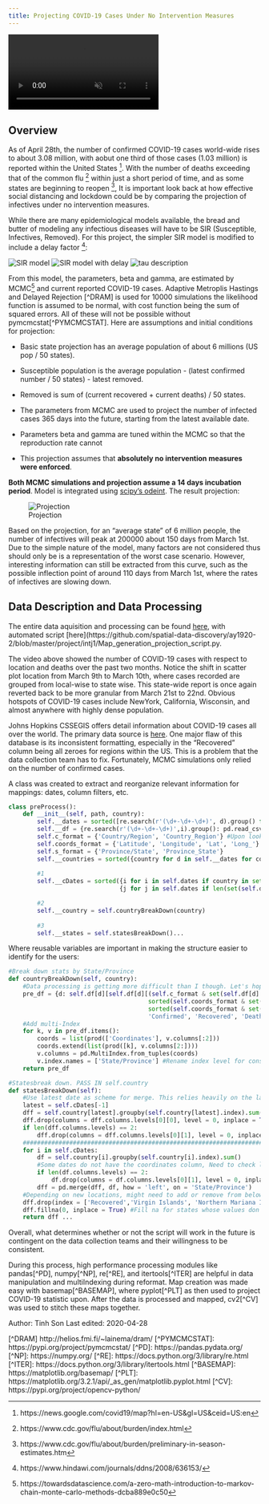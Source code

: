 ```yaml
---
title: Projecting COVID-19 Cases Under No Intervention Measures
---
```


<!----Map------>
<div class = "video-wrapper">
  <video id = "scaledvideo" controls preload = "true" autoplay loop muted>
    <source src= '' type = "video/avi" >
  </video>
</div>


<!----Overview--->
## Overview

As of April 28th, the number of confirmed COVID-19 cases world-wide rises to about 3.08 million, with aobut one third of those cases (1.03 million) is reported within the United States [^COVID]. 
With the number of deaths exceeding that of the common flu [^FLU] within just a short period of time, and as some states are beginning to reopen [^REOPEN], It is important look back at how effective social distancing and lockdown could be by comparing the projection of infectives under no intervention measures. 

While there are many epidemiological models available, the bread and butter of modeling any infectious diseases will have to be SIR (Susceptible, Infectives, Removed). For this project, the simpler SIR model is modified to include a delay factor [^SIR]:

![SIR model](link1)
![SIR model with delay](link2)
![tau description](link3)

From this model, the parameters, beta and gamma, are estimated by MCMC[^MCMC] and current reported COVID-19 cases. Adaptive Metroplis Hastings and Delayed Rejection [^DRAM] is used for 10000 simulations the likelihood function is assumed to be normal, with cost function being the sum of squared errors. All of these will not be possible without pymcmcstat[^PYMCMCSTAT]. Here are assumptions and initial conditions for projection:

- Basic state projection has an average population of about 6 millions (US pop / 50 states).

- Susceptible population is the average population - (latest confirmed number  / 50 states) - latest removed. 

- Removed is sum of (current recovered + current deaths) / 50 states.

- The parameters from MCMC are used to project the number of infected cases 365 days into the future, starting from the latest available date. 

- Parameters beta and gamma are tuned within the MCMC so that the reproduction rate cannot 

- This projection assumes that **absolutely no intervention measures were enforced**.

**Both MCMC simulations and projection assume a 14 days incubation period**. Model is integrated using [scipy's odeint](https://docs.scipy.org/doc/scipy/reference/generated/scipy.integrate.odeint.html). The result projection:

![Projection](FinalProjection)

Based on the projection, for an "average state" of 6 million people, the number of infectives will peak at
200000 about 150 days from March 1st. Due to the simple nature of the model, many factors are not considered thus should only be is a representation of the worst case scenario. However, interesting information can still be extracted from this curve, such as the possible inflection point of around 110 days from March 1st, where the rates of infectives are slowing down.   

<!-----Data Description---->
## Data Description and Data Processing

The entire data aquisition and processing can be found [here](https://github.com/spatial-data-discovery/ay1920-2/blob/master/project/intj1/process.ipynb), with automated script [here](https://github.com/spatial-data-discovery/ay1920-2/blob/master/project/intj1/Map_generation_projection_script.py.

The video above showed the number of COVID-19 cases with respect to location and deaths over the past two months. Notice the shift in scatter plot location from March 9th to March 10th, where cases recorded are grouped from local-wise to state wise. This state-wide report is once again reverted back to be more granular from March 21st to 22nd. Obvious hotspots of COVID-19 cases include NewYork, California, Wisconsin, and almost anywhere with highly dense population. 

Johns Hopkins CSSEGIS offers detail information about COVID-19 cases all over the world. The primary data source is [here](https://github.com/CSSEGISandData/COVID-19/tree/master/csse_covid_19_data/csse_covid_19_daily_reports). One major flaw of this database is its inconsistent formatting, especially in the "Recovered" column being all zeroes for regions within the US. This is a problem that the data collection team has to fix. Fortunately, MCMC simulations only relied on the number of confirmed cases. 

A class was created to extract and reorganize relevant information for mappings: dates, column filters, etc.

```python
class preProcess():
    def __init__(self, path, country):
        self.__dates = sorted([re.search(r'(\d+-\d+-\d+)', d).group() for d in glob.glob(os.path.join(path, "*.csv"))])
        self.__df = {re.search(r'(\d+-\d+-\d+)',i).group(): pd.read_csv(i) for i in glob.glob(os.path.join(path, "*.csv"))}
        self.c_format = {'Country/Region', 'Country_Region'} #Upon looking at csv formats, I realized there are inconsistencies in keys. This should fix it.
        self.coords_format = {'Latitude', 'Longitude', 'Lat', 'Long_'}
        self.s_format = {'Province/State', 'Province_State'}
        self.__countries = sorted({country for d in self.__dates for country in self.__df[d][(self.c_format & set(self.__df[d].columns)).pop()]})
        
        #1
        self.__cDates = sorted({i for i in self.dates if country in set(self.df[i][(self.c_format & set(self.df[i].columns)).pop()])} &
                               {j for j in self.dates if len(set(self.df[j][(self.coords_format & set(self.df[j].columns))]))})

        #2
        self.__country = self.countryBreakDown(country)
        
        #3 
        self.__states = self.statesBreakDown()...        
```
Where reusable variables are important in making the structure easier to identify for the users:

```python
#Break down stats by State/Province
def countryBreakDown(self, country):
    #Data processing is getting more difficult than I though. Let's hope that they stop changing the data format as the day goes on.
    pre_df = {d: self.df[d][self.df[d][(self.c_format & set(self.df[d].columns)).pop()] == country][[(self.s_format & set(self.df[d].columns)).pop(), 
                                       sorted(self.coords_format & set(self.df[d].columns))[-1],
                                       sorted(self.coords_format & set(self.df[d].columns))[0], 
                                       'Confirmed', 'Recovered', 'Deaths']].set_index((self.s_format & set(self.df[d].columns)).pop()) for d in self.cDates}
    #Add multi-Index
    for k, v in pre_df.items():
        coords = list(prod(['Coordinates'], v.columns[:2]))
        coords.extend(list(prod([k], v.columns[2:])))
        v.columns = pd.MultiIndex.from_tuples(coords)
        v.index.names = ['State/Province'] #Rename index level for consistency
    return pre_df

#Statesbreak down. PASS IN self.country
def statesBreakDown(self):
    #Use latest date as scheme for merge. This relies heavily on the latest date contains coords
    latest = self.cDates[-1]
    dff = self.country[latest].groupby(self.country[latest].index).sum()
    dff.drop(columns = dff.columns.levels[0][0], level = 0, inplace = True) #Drop the date columns, so all we have now are the states
    if len(dff.columns.levels) == 2:
        dff.drop(columns = dff.columns.levels[0][1], level = 0, inplace = True) #DROPPING COORDINATES TOO. COMMENT IF NEEDED
    #####################################################################
    for i in self.cDates:
        df = self.country[i].groupby(self.country[i].index).sum()
        #Some dates do not have the coordinates column, Need to check length of level 0 multiIndex
        if len(df.columns.levels) == 2:
            df.drop(columns = df.columns.levels[0][1], level = 0, inplace = True)
        dff = pd.merge(dff, df, how = 'left', on = 'State/Province')
    #Depending on new locations, might need to add or remove from below
    dff.drop(index = ['Recovered','Virgin Islands', 'Northern Mariana Islands', 'Grand Princess', 'Diamond Princess', 'Puerto Rico'], inplace = True) 
    dff.fillna(0, inplace = True) #Fill na for states whose values don't exist from previous dates
    return dff ...
```
Overall, what determines whether or not the script will work in the future is contingent on the data collection teams and their willingness to be consistent.

During this process, high performance processing modules like pandas[^PD], numpy[^NP], re[^RE], and itertools[^ITER] are helpful in data manipulation and multiIndexing during reformat. Map creation was made easy with basemap[^BASEMAP], where pyplot[^PLT] as then used to project COVID-19 statistic upon. After the data is processed and mapped, cv2[^CV] was used to stitch these maps together. 












<div class = "credit-line">
Author: Tinh Son
Last edited: 2020-04-28
</div>

[^COVID]: https://news.google.com/covid19/map?hl=en-US&gl=US&ceid=US:en
[^FLU]: https://www.cdc.gov/flu/about/burden/index.html
[^REOPEN]: https://www.cdc.gov/flu/about/burden/preliminary-in-season-estimates.htm
[^SIR]: https://www.hindawi.com/journals/ddns/2008/636153/
[^MCMC]: https://towardsdatascience.com/a-zero-math-introduction-to-markov-chain-monte-carlo-methods-dcba889e0c50
[^DRAM] http://helios.fmi.fi/~lainema/dram/
[^PYMCMCSTAT]: https://pypi.org/project/pymcmcstat/
[^PD]: https://pandas.pydata.org/
[^NP]: https://numpy.org/
[^RE]: https://docs.python.org/3/library/re.html
[^ITER]: https://docs.python.org/3/library/itertools.html
[^BASEMAP]: https://matplotlib.org/basemap/
[^PLT]: https://matplotlib.org/3.2.1/api/_as_gen/matplotlib.pyplot.html
[^CV]: https://pypi.org/project/opencv-python/
